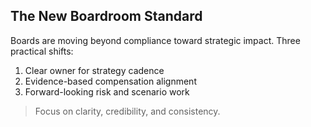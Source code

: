 ## The New Boardroom Standard
Boards are moving beyond compliance toward strategic impact. Three practical shifts:
1. Clear owner for strategy cadence  
2. Evidence-based compensation alignment  
3. Forward-looking risk and scenario work
> Focus on clarity, credibility, and consistency.
